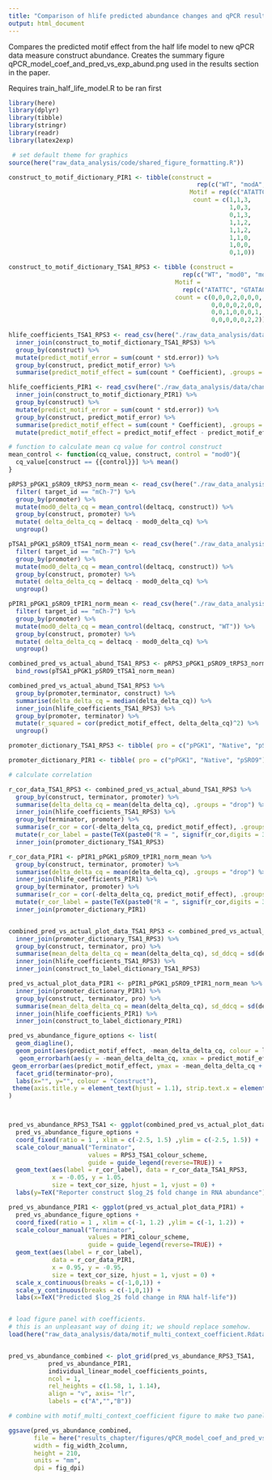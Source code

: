 ```yaml
---
title: "Comparison of hlife predicted abundance changes and qPCR results"
output: html_document
---
```

Compares the predicted motif effect from the half life model to new qPCR data measure construct abundance. Creates the summary figure qPCR_model_coef_and_pred_vs_exp_abund.png used in the results section in the paper.

Requires train_half_life_model.R to be ran first

```r
library(here)
library(dplyr)
library(tibble)
library(stringr)
library(readr)
library(latex2exp)

 # set default theme for graphics
source(here("raw_data_analysis/code/shared_figure_formatting.R"))

construct_to_motif_dictionary_PIR1 <- tibble(construct = 
                                                    rep(c("WT", "modA", "modB", "modC", "modD", "modE", "modF", "modG"), each = 3), 
                                                  Motif = rep(c("ATATTC","TGTAHMNTA","HWNCATTWY"), times = 8), 
                                                   count = c(1,1,3,
                                                             1,0,3,
                                                             0,1,3,
                                                             1,1,2,
                                                             1,1,2,
                                                             1,1,0,
                                                             1,0,0,
                                                             0,1,0))

construct_to_motif_dictionary_TSA1_RPS3 <- tibble (construct = 
                                                rep(c("WT", "mod0", "modA", "modB", "modC", "modD", "modE"), times = 4), 
                                              Motif = 
                                                rep(c("ATATTC", "GTATACCTA","TGTAHMNTA","HWNCATTWY"), each = 7), 
                                              count = c(0,0,0,2,0,0,0,
                                                        0,0,0,0,2,0,0,
                                                        0,0,1,0,0,0,1,
                                                        0,0,0,0,0,2,2))
 
hlife_coefficients_TSA1_RPS3 <- read_csv(here("./raw_data_analysis/data/chan_motif_coefficients_with_error.csv")) %>% 
  inner_join(construct_to_motif_dictionary_TSA1_RPS3) %>%
  group_by(construct) %>%
  mutate(predict_motif_error = sum(count * std.error)) %>%
  group_by(construct, predict_motif_error) %>%
  summarise(predict_motif_effect = sum(count * Coefficient), .groups = "drop")

hlife_coefficients_PIR1 <- read_csv(here("./raw_data_analysis/data/chan_motif_coefficients_with_error.csv")) %>% 
  inner_join(construct_to_motif_dictionary_PIR1) %>%
  group_by(construct) %>%
  mutate(predict_motif_error = sum(count * std.error)) %>%
  group_by(construct, predict_motif_error) %>%
  summarise(predict_motif_effect = sum(count * Coefficient), .groups = "drop") %>%
  mutate(predict_motif_effect = predict_motif_effect - predict_motif_effect[construct == "WT"])

```

```r

# function to calculate mean cq value for control construct 
mean_control <- function(cq_value, construct, control = "mod0"){
  cq_value[construct == {{control}}] %>% mean()
}

pRPS3_pPGK1_pSRO9_tRPS3_norm_mean <- read_csv(here("./raw_data_analysis/data/norm_qpcr/motif_context_dependence/pRPS3_pPGK1_pSRO9_tRPS3_deltacq_platesnorm_summarise.csv")) %>%
  filter( target_id == "mCh-7") %>%
  group_by(promoter) %>%
  mutate(mod0_delta_cq = mean_control(deltacq, construct)) %>%
  group_by(construct, promoter) %>%
  mutate( delta_delta_cq = deltacq - mod0_delta_cq) %>%
  ungroup() 

pTSA1_pPGK1_pSRO9_tTSA1_norm_mean <- read_csv(here("./raw_data_analysis/data/norm_qpcr/motif_context_dependence/pTSA1_pPGK1_pSRO9_tTSA1_deltacq_platesnorm_summarise.csv")) %>%
  filter( target_id == "mCh-7") %>%
  group_by(promoter) %>%
  mutate(mod0_delta_cq = mean_control(deltacq, construct)) %>%
  group_by(construct, promoter) %>%
  mutate( delta_delta_cq = deltacq - mod0_delta_cq) %>%
  ungroup() 

pPIR1_pPGK1_pSRO9_tPIR1_norm_mean <- read_csv(here("./raw_data_analysis/data/norm_qpcr/motif_context_dependence/pPIR1_pPGK1_pSRO9_tPIR1_deltacq_platesnorm_summarise.csv")) %>%
  filter( target_id == "mCh-7") %>%
  group_by(promoter) %>%
  mutate(mod0_delta_cq = mean_control(deltacq, construct, "WT")) %>%
  group_by(construct, promoter) %>%
  mutate( delta_delta_cq = deltacq - mod0_delta_cq) %>%
  ungroup() 

combined_pred_vs_actual_abund_TSA1_RPS3 <- pRPS3_pPGK1_pSRO9_tRPS3_norm_mean %>%
  bind_rows(pTSA1_pPGK1_pSRO9_tTSA1_norm_mean)

combined_pred_vs_actual_abund_TSA1_RPS3 %>%
  group_by(promoter,terminator, construct) %>%
  summarise(delta_delta_cq = median(delta_delta_cq)) %>%
  inner_join(hlife_coefficients_TSA1_RPS3) %>%
  group_by(promoter, terminator) %>%
  mutate(r_squared = cor(predict_motif_effect, delta_delta_cq)^2) %>%
  ungroup()

```

```r
promoter_dictionary_TSA1_RPS3 <- tibble( pro = c("pPGK1", "Native", "pSRO9", "pPGK1", "Native", "pSRO9"), promoter = c("pPGK1", "pTSA1", "pSRO9", "pPGK1", "pRPS3", "pSRO9"))

promoter_dictionary_PIR1 <- tibble( pro = c("pPGK1", "Native", "pSRO9"), promoter = c("pPGK1", "pPIR1", "pSRO9"))

# calculate correlation

r_cor_data_TSA1_RPS3 <- combined_pred_vs_actual_abund_TSA1_RPS3 %>% 
  group_by(construct, terminator, promoter) %>% 
  summarise(delta_delta_cq = mean(delta_delta_cq), .groups = "drop") %>%
  inner_join(hlife_coefficients_TSA1_RPS3) %>% 
  group_by(terminator, promoter) %>% 
  summarise(r_cor = cor(-delta_delta_cq, predict_motif_effect), .groups = "drop") %>%
  mutate(r_cor_label = paste(TeX(paste0("R = ", signif(r_cor,digits = 3))))) %>% 
  inner_join(promoter_dictionary_TSA1_RPS3)

r_cor_data_PIR1 <- pPIR1_pPGK1_pSRO9_tPIR1_norm_mean %>% 
  group_by(construct, terminator, promoter) %>% 
  summarise(delta_delta_cq = mean(delta_delta_cq), .groups = "drop") %>%
  inner_join(hlife_coefficients_PIR1) %>% 
  group_by(terminator, promoter) %>% 
  summarise(r_cor = cor(-delta_delta_cq, predict_motif_effect), .groups = "drop") %>%
  mutate(r_cor_label = paste(TeX(paste0("R = ", signif(r_cor,digits = 3))))) %>% 
  inner_join(promoter_dictionary_PIR1)


combined_pred_vs_actual_plot_data_TSA1_RPS3 <- combined_pred_vs_actual_abund_TSA1_RPS3 %>%
  inner_join(promoter_dictionary_TSA1_RPS3) %>%
  group_by(construct, terminator, pro) %>%
  summarise(mean_delta_delta_cq = mean(delta_delta_cq), sd_ddcq = sd(delta_delta_cq), .groups = "drop") %>%
  inner_join(hlife_coefficients_TSA1_RPS3) %>% 
  inner_join(construct_to_label_dictionary_TSA1_RPS3)

pred_vs_actual_plot_data_PIR1 <- pPIR1_pPGK1_pSRO9_tPIR1_norm_mean %>%
  inner_join(promoter_dictionary_PIR1) %>% 
  group_by(construct, terminator, pro) %>%
  summarise(mean_delta_delta_cq = mean(delta_delta_cq), sd_ddcq = sd(delta_delta_cq), .groups = "drop") %>%
  inner_join(hlife_coefficients_PIR1) %>%
  inner_join(construct_to_label_dictionary_PIR1)

pred_vs_abundance_figure_options <- list(
  geom_diagline(),
  geom_point(aes(predict_motif_effect, -mean_delta_delta_cq, colour = label), show.legend = FALSE),
   geom_errorbarh(aes(y = -mean_delta_delta_cq, xmax = predict_motif_effect + predict_motif_error, xmin = predict_motif_effect - predict_motif_error, colour = label)),
 geom_errorbar(aes(predict_motif_effect, ymax = -mean_delta_delta_cq + sd_ddcq, ymin = -mean_delta_delta_cq - sd_ddcq, colour = label)),
  facet_grid(terminator~pro),
  labs(x="", y="", colour = "Construct"),
 theme(axis.title.y = element_text(hjust = 1.1), strip.text.x = element_text(vjust = 0.95))
)



pred_vs_abundance_RPS3_TSA1 <- ggplot(combined_pred_vs_actual_plot_data_TSA1_RPS3 %>% filter(terminator %in% c("tRPS3", "tTSA1"))) + 
  pred_vs_abundance_figure_options +
  coord_fixed(ratio = 1 , xlim = c(-2.5, 1.5) ,ylim = c(-2.5, 1.5)) +
  scale_colour_manual("Terminator",
                      values = RPS3_TSA1_colour_scheme,
                      guide = guide_legend(reverse=TRUE)) + 
  geom_text(aes(label = r_cor_label), data = r_cor_data_TSA1_RPS3, 
            x = -0.05, y = 1.05, 
            size = text_cor_size, hjust = 1, vjust = 0) +
  labs(y=TeX("Reporter construct $log_2$ fold change in RNA abundance"))

pred_vs_abundance_PIR1 <- ggplot(pred_vs_actual_plot_data_PIR1) + 
  pred_vs_abundance_figure_options +
  coord_fixed(ratio = 1 , xlim = c(-1, 1.2) ,ylim = c(-1, 1.2)) +
  scale_colour_manual("Terminator",
                      values = PIR1_colour_scheme,
                      guide = guide_legend(reverse=TRUE)) + 
  geom_text(aes(label = r_cor_label), 
            data = r_cor_data_PIR1, 
            x = 0.95, y = -0.95, 
            size = text_cor_size, hjust = 1, vjust = 0) +
  scale_x_continuous(breaks = c(-1,0,1)) +
  scale_y_continuous(breaks = c(-1,0,1)) +
  labs(x=TeX("Predicted $log_2$ fold change in RNA half-life"))


# load figure panel with coefficients.
# this is an unpleasant way of doing it; we should replace somehow.
load(here("raw_data_analysis/data/motif_multi_context_coefficient.Rdata"))


pred_vs_abundance_combined <- plot_grid(pred_vs_abundance_RPS3_TSA1,
           pred_vs_abundance_PIR1,
           individual_linear_model_coefficients_points,
           ncol = 1,
           rel_heights = c(1.58, 1, 1.14),
           align = "v", axis= "lr",
           labels = c("A","","B"))

```

```r
# combine with motif_multi_context_coefficient figure to make two panel image

ggsave(pred_vs_abundance_combined, 
       file = here("results_chapter/figures/qPCR_model_coef_and_pred_vs_exp_abund.png"), 
       width = fig_width_2column, 
       height = 210,
       units = "mm",
       dpi = fig_dpi)
```
